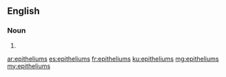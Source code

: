 {{also|épithéliums}}
==English==

===Noun===
{{head|en|noun plural form}}

# {{plural of|epithelium|lang=en}}

[[ar:epitheliums]]
[[es:epitheliums]]
[[fr:epitheliums]]
[[ku:epitheliums]]
[[mg:epitheliums]]
[[my:epitheliums]]